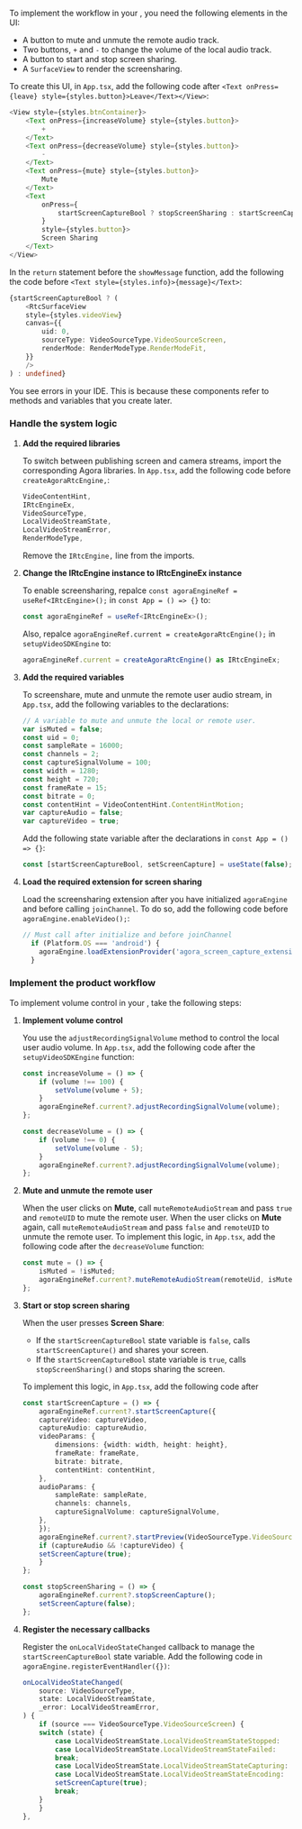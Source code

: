 <PlatformWrapper platform="react-native">

To implement the <Vpd k="NAME"/> workflow in your <Vpl k="CLIENT" />, you need the following elements in the UI:

* A button to mute and unmute the remote audio track.
* Two buttons, `+` and `-` to change the volume of the local audio track.
* A button to start and stop screen sharing.
* A `SurfaceView` to render the screensharing.

To create this UI, in `App.tsx`, add the following code after `<Text onPress={leave} style={styles.button}>Leave</Text></View>`:

```ts
<View style={styles.btnContainer}>
    <Text onPress={increaseVolume} style={styles.button}>
        +
    </Text>
    <Text onPress={decreaseVolume} style={styles.button}>
        -
    </Text>
    <Text onPress={mute} style={styles.button}>
        Mute
    </Text>
    <Text
        onPress={
            startScreenCaptureBool ? stopScreenSharing : startScreenCapture
        }
        style={styles.button}>
        Screen Sharing
    </Text>
</View>
```

In the `return` statement before the `showMessage` function, add the following the code before `<Text style={styles.info}>{message}</Text>`:

```ts
{startScreenCaptureBool ? (
    <RtcSurfaceView
    style={styles.videoView}
    canvas={{
        uid: 0,
        sourceType: VideoSourceType.VideoSourceScreen,
        renderMode: RenderModeType.RenderModeFit,
    }}
    />
) : undefined}
```

You see errors in your IDE. This is because these components refer to methods and variables that you create later.

### Handle the system logic

1. **Add the required libraries**

    To switch between publishing screen and camera streams, import the corresponding Agora libraries. In `App.tsx`, add the following code before `createAgoraRtcEngine,`:

    ```ts
    VideoContentHint,
    IRtcEngineEx,
    VideoSourceType,
    LocalVideoStreamState,
    LocalVideoStreamError,
    RenderModeType,
    ```

    Remove the `IRtcEngine,` line from the imports.

1. **Change the IRtcEngine instance to IRtcEngineEx instance**

    To enable screensharing, repalce `const agoraEngineRef = useRef<IRtcEngine>();` in `const App = () => {}` to:

    ```ts
    const agoraEngineRef = useRef<IRtcEngineEx>();
    ```

    Also, repalce `agoraEngineRef.current = createAgoraRtcEngine();` in `setupVideoSDKEngine` to:

    ```ts
    agoraEngineRef.current = createAgoraRtcEngine() as IRtcEngineEx;
    ```

1. **Add the required variables**

   To screenshare, mute and unmute the remote user audio stream, in `App.tsx`, add the following variables to the declarations:

   ```ts
   // A variable to mute and unmute the local or remote user.
   var isMuted = false;
   const uid = 0;
   const sampleRate = 16000;
   const channels = 2;
   const captureSignalVolume = 100;
   const width = 1280;
   const height = 720;
   const frameRate = 15;
   const bitrate = 0;
   const contentHint = VideoContentHint.ContentHintMotion;
   var captureAudio = false;
   var captureVideo = true;
   ```

   Add the following state variable after the declarations in `const App = () => {}`:

   ```ts
   const [startScreenCaptureBool, setScreenCapture] = useState(false); // Start screen capture
   ```

1. **Load the required extension for screen sharing**

    Load the screensharing extension after you have initialized `agoraEngine` and before calling `joinChannel`. To do so, add the following code before `agoraEngine.enableVideo();`:

    ```ts
    // Must call after initialize and before joinChannel
      if (Platform.OS === 'android') {
        agoraEngine.loadExtensionProvider('agora_screen_capture_extension');
      }
    ```

### Implement the product workflow

To implement volume control in your <Vpl k="CLIENT" />, take the following steps:

1. **Implement volume control**

    You use the `adjustRecordingSignalVolume` method to control the local user audio volume. In `App.tsx`, add the following code after the `setupVideoSDKEngine` function:

    ```ts
    const increaseVolume = () => {
        if (volume !== 100) {
            setVolume(volume + 5);
        }
        agoraEngineRef.current?.adjustRecordingSignalVolume(volume);
    };

    const decreaseVolume = () => {
        if (volume !== 0) {
            setVolume(volume - 5);
        }
        agoraEngineRef.current?.adjustRecordingSignalVolume(volume);
    };
    ```
1. **Mute and unmute the remote user**

    When the user clicks on **Mute**, call `muteRemoteAudioStream` and pass `true` and `remoteUID` to mute the remote user. When the user clicks on **Mute** again, call `muteRemoteAudioStream` and pass `false` and `remoteUID` to unmute the remote user. To implement this logic,
    in `App.tsx`, add the following code after the `decreaseVolume` function:

    ```ts
    const mute = () => {
        isMuted = !isMuted;
        agoraEngineRef.current?.muteRemoteAudioStream(remoteUid, isMuted);
    };
    ```

1. **Start or stop screen sharing**

    When the user presses **Screen Share**:
    - If the `startScreenCaptureBool` state variable is `false`, calls `startScreenCapture()` and shares your screen.
    - If the `startScreenCaptureBool` state variable is `true`, calls `stopScreenSharing()` and stops sharing the screen.

    To implement this logic, in `App.tsx`, add the following code after 

    ```ts
    const startScreenCapture = () => {
        agoraEngineRef.current?.startScreenCapture({
        captureVideo: captureVideo,
        captureAudio: captureAudio,
        videoParams: {
            dimensions: {width: width, height: height},
            frameRate: frameRate,
            bitrate: bitrate,
            contentHint: contentHint,
        },
        audioParams: {
            sampleRate: sampleRate,
            channels: channels,
            captureSignalVolume: captureSignalVolume,
        },
        });
        agoraEngineRef.current?.startPreview(VideoSourceType.VideoSourceScreen);
        if (captureAudio && !captureVideo) {
        setScreenCapture(true);
        }
    };

    const stopScreenSharing = () => {
        agoraEngineRef.current?.stopScreenCapture();
        setScreenCapture(false);
    };
    ```

1. **Register the necessary callbacks**

    Register the `onLocalVideoStateChanged` callback to manage the `startScreenCaptureBool` state variable. Add the following code in `agoraEngine.registerEventHandler({})`:

    ```ts
    onLocalVideoStateChanged(
        source: VideoSourceType,
        state: LocalVideoStreamState,
        _error: LocalVideoStreamError,
    ) {
        if (source === VideoSourceType.VideoSourceScreen) {
        switch (state) {
            case LocalVideoStreamState.LocalVideoStreamStateStopped:
            case LocalVideoStreamState.LocalVideoStreamStateFailed:
            break;
            case LocalVideoStreamState.LocalVideoStreamStateCapturing:
            case LocalVideoStreamState.LocalVideoStreamStateEncoding:
            setScreenCapture(true);
            break;
        }
        }
    },
    ``` 
</PlatformWrapper>